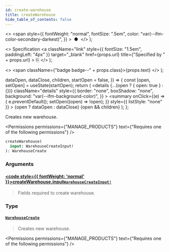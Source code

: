 ```yaml
---
id: create-warehouse
title: createWarehouse
hide_table_of_contents: false
---
```


  <>
    <span
      style={{
        fontWeight: "normal",
        fontSize: ".5em",
        color: "var(--ifm-color-secondary-darkest)",
      }}
    >
      &nbsp;●&nbsp;
    </span>
  </>
);

  <>
    Specification
    <a
      className="link"
      style={{ fontSize: "1.5em", paddingLeft: "4px" }}
      target="\_blank"
      href={props.url}
      title={"Specified by " + props.url}
    >
      ⎘
    </a>
  </>
);

  <>
    <span className={"badge badge--" + props.class}>{props.text}</span>
  </>
);


  dataOpen,
  dataClose,
  children,
  startOpen = false,
}) => {
  const [open, setOpen] = useState(startOpen);
  return (
    <details
      {...(open ? { open: true } : {})}
      className="details"
      style={{
        border: "none",
        boxShadow: "none",
        background: "var(--ifm-background-color)",
      }}
    >
      <summary
        onClick={(e) => {
          e.preventDefault();
          setOpen((open) => !open);
        }}
        style={{ listStyle: "none" }}
      >
        {open ? dataOpen : dataClose}
      </summary>
      {open && children}
    </details>
  );
};

Creates new warehouse.

<Permissions
  permissions={"MANAGE_PRODUCTS"}
  text={"Requires one of the following permissions"}
/>

```graphql
createWarehouse(
  input: WarehouseCreateInput!
): WarehouseCreate
```

### Arguments

#### [<code style={{ fontWeight: 'normal' }}>createWarehouse.<b>input</b></code>](#)<Bullet />[`WarehouseCreateInput!`](../../../api-reference/products/inputs/warehouse-create-input) <Badge class="secondary" text="non-null"/> <Badge class="secondary" text="input"/>

> Fields required to create warehouse.

### Type

#### [`WarehouseCreate`](../../../api-reference/products/objects/warehouse-create) <Badge class="secondary" text="object"/>

> Creates new warehouse.

<Permissions
  permissions={"MANAGE_PRODUCTS"}
  text={"Requires one of the following permissions"}
/>

